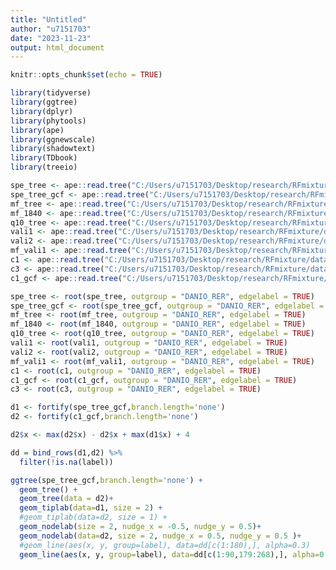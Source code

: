 ```yaml
---
title: "Untitled"
author: "u7151703"
date: "2023-11-23"
output: html_document
---
```


```r
knitr::opts_chunk$set(echo = TRUE)
```


```r
library(tidyverse)
library(ggtree)
library(dplyr)
library(phytools)
library(ape)
library(ggnewscale)
library(shadowtext)
library(TDbook)
library(treeio)
```

```r
spe_tree <- ape::read.tree("C:/Users/u7151703/Desktop/research/RFmixture/data/mammal/trees/aa_t90_unrooted.treefile")
spe_tree_gcf <- ape::read.tree("C:/Users/u7151703/Desktop/research/RFmixture/data/mammal/trees/true_gcf.cf.tree")
mf_tree <- ape::read.tree("C:/Users/u7151703/Desktop/research/RFmixture/data/mammal/trees/ast_bic_unroot.treefile")
mf_1840 <- ape::read.tree("C:/Users/u7151703/Desktop/research/RFmixture/data/mammal/trees/mf_1840loci_gcf.cf.tree")
q10_tree <- ape::read.tree("C:/Users/u7151703/Desktop/research/RFmixture/data/mammal/trees/ast_q10_unroot.treefile")
vali1 <- ape::read.tree("C:/Users/u7151703/Desktop/research/RFmixture/data/mammal/trees/vali1.treefile")
vali2 <- ape::read.tree("C:/Users/u7151703/Desktop/research/RFmixture/data/mammal/trees/vali2.treefile")
mf_vali1 <- ape::read.tree("C:/Users/u7151703/Desktop/research/RFmixture/data/mammal/trees/vali_mf_gcf.cf.tree")
c1 <- ape::read.tree("C:/Users/u7151703/Desktop/research/RFmixture/data/mammal/trees/1classbb.treefile")
c3 <- ape::read.tree("C:/Users/u7151703/Desktop/research/RFmixture/data/mammal/trees/class3.treefile")
c1_gcf <- ape::read.tree("C:/Users/u7151703/Desktop/research/RFmixture/data/mammal/trees/c1c3_gcf.cf.tree")
```


```r
spe_tree <- root(spe_tree, outgroup = "DANIO_RER", edgelabel = TRUE)
spe_tree_gcf <- root(spe_tree_gcf, outgroup = "DANIO_RER", edgelabel = TRUE)
mf_tree <- root(mf_tree, outgroup = "DANIO_RER", edgelabel = TRUE)
mf_1840 <- root(mf_1840, outgroup = "DANIO_RER", edgelabel = TRUE)
q10_tree <- root(q10_tree, outgroup = "DANIO_RER", edgelabel = TRUE)
vali1 <- root(vali1, outgroup = "DANIO_RER", edgelabel = TRUE)
vali2 <- root(vali2, outgroup = "DANIO_RER", edgelabel = TRUE)
mf_vali1 <- root(mf_vali1, outgroup = "DANIO_RER", edgelabel = TRUE)
c1 <- root(c1, outgroup = "DANIO_RER", edgelabel = TRUE)
c1_gcf <- root(c1_gcf, outgroup = "DANIO_RER", edgelabel = TRUE)
c3 <- root(c3, outgroup = "DANIO_RER", edgelabel = TRUE)
```


```r
d1 <- fortify(spe_tree_gcf,branch.length='none')
d2 <- fortify(c1_gcf,branch.length='none')
```

```r
d2$x <- max(d2$x) - d2$x + max(d1$x) + 4

dd = bind_rows(d1,d2) %>% 
  filter(!is.na(label)) 

```


```r
ggtree(spe_tree_gcf,branch.length='none') + 
  geom_tree() + 
  geom_tree(data = d2)+
  geom_tiplab(data=d1, size = 2) +
  #geom_tiplab(data=d2, size = 1) +
  geom_nodelab(size = 2, nudge_x = -0.5, nudge_y = 0.5)+
  geom_nodelab(data=d2, size = 2, nudge_x = 0.5, nudge_y = 0.5 )+
  #geom_line(aes(x, y, group=label), data=dd[c(1:180),], alpha=0.3)
  geom_line(aes(x, y, group=label), data=dd[c(1:90,179:268),], alpha=0.3)
```











